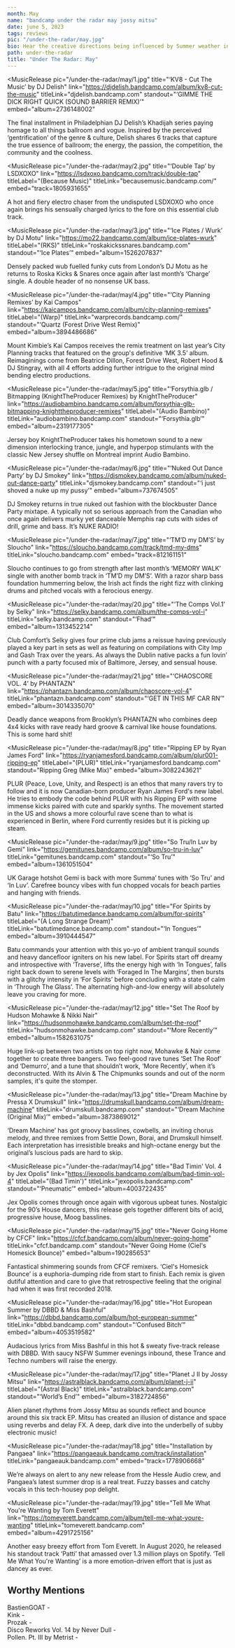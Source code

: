 ---
month: May
name: "bandcamp under the radar may jossy mitsu"
date: june 5, 2023
tags: reviews
pic: "/under-the-radar/may.jpg"
bio: Hear the creative directions being influenced by Summer weather in this May Under The Radar with new fun & bouncy releases from the likes of Gemi, Selky, & more
path: under-the-radar
title: "Under The Radar: May"
---

<MusicRelease
  pic="/under-the-radar/may/1.jpg"
  title="‘KV8 - Cut The Music’ by DJ Delish"
  link="https://djdelish.bandcamp.com/album/kv8-cut-the-music"
  titleLink="djdelish.bandcamp.com"
  standout="‘GIMME THE DICK RIGHT QUICK (SOUND BARRIER REMIX)’"
  embed="album=2736148002"
>
  The final installment in Philadelphian DJ Delish’s Khadijah series paying homage to all things
  ballroom and vogue. Inspired by the perceived ‘gentrification’ of the genre & culture, Delish
  shares 6 tracks that capture the true essence of ballroom; the energy, the passion, the
  competition, the community and the coolness.
</MusicRelease>

<MusicRelease
  pic="/under-the-radar/may/2.jpg"
  title="‘Double Tap’ by LSDXOXO"
  link="https://lsdxoxo.bandcamp.com/track/double-tap"
  titleLabel="(Because Music)"
  titleLink="becausemusic.bandcamp.com/"
  embed="track=1805931655"
>
  A hot and fiery electro chaser from the undisputed LSDXOXO who once again brings his sensually
  charged lyrics to the fore on this essential club track.
</MusicRelease>

<MusicRelease
  pic="/under-the-radar/may/3.jpg"
  title="‘Ice Plates / Wurk’ by DJ Motu"
  link="https://mo22.bandcamp.com/album/ice-plates-wurk"
  titleLabel="(RKS)"
  titleLink="roskakickssnares.bandcamp.com"
  standout="‘Ice Plates’"
  embed="album=1526207837"
>
Densely packed wub fuelled funky cuts from London’s DJ Motu as he returns to Roska Kicks & Snares once again after last month’s ‘Charge’ single. A double header of no nonsense UK bass.

</MusicRelease>

<MusicRelease
  pic="/under-the-radar/may/4.jpg"
  title="‘City Planning Remixes’ by Kai Campos"
  link="https://kaicampos.bandcamp.com/album/city-planning-remixes"
  titleLabel="(Warp)"
  titleLink="warprecords.bandcamp.com/"
  standout="‘Quartz (Forest Drive West Remix)"
  embed="album=3894486686"
>
  Mount Kimbie’s Kai Campos receives the remix treatment on last year’s City Planning tracks that
  featured on the group's definitive ‘MK 3.5’ album. Reimaginings come from Beatrice Dillon, Forest
  Drive West, Robert Hood & DJ Stingray, with all 4 efforts adding further intrigue to the original
  mind bending electro productions.
</MusicRelease>

<MusicRelease
  pic="/under-the-radar/may/5.jpg"
  title="‘Forsythia.glb / Bitmapping (KnightTheProducer Remixes) by KnightTheProducer"
  link="https://audiobambino.bandcamp.com/album/forsythia-glb-bitmapping-knighttheproducer-remixes"
  titleLabel="(Audio Bambino)"
  titleLink="audiobambino.bandcamp.com"
  standout="‘Forsythia.glb’"
  embed="album=2319177305"
>
  Jersey boy KnightTheProducer takes his hometown sound to a new dimension interlocking trance,
  jungle, and hyperpop stimulants with the classic New Jersey shuffle on Montreal imprint Audio
  Bambino.
</MusicRelease>

<MusicRelease
  pic="/under-the-radar/may/6.jpg"
  title="‘Nuked Out Dance Party’ by DJ Smokey"
  link="https://djsmokey.bandcamp.com/album/nuked-out-dance-party"
  titleLink="djsmokey.bandcamp.com"
  standout="‘i just shoved a nuke up my pussy’"
  embed="album=737674505"
>
  DJ Smokey returns in true nuked out fashion with the blockbuster Dance Party mixtape. A typically
  not so serious approach from the Canadian who once again delivers murky yet danceable Memphis rap
  cuts with sides of drill, grime and bass. It’s NUKE RADIO!
</MusicRelease>

<MusicRelease
  pic="/under-the-radar/may/7.jpg"
  title="‘TM’D my DM’S’ by Sloucho"
  link="https://sloucho.bandcamp.com/track/tmd-my-dms"
  titleLink="sloucho.bandcamp.com"
  embed="track=812161151"
>
  Sloucho continues to go from strength after last month’s ‘MEMORY WALK’ single with another bomb
  track in ‘TM’D my DM’S’. With a razor sharp bass foundation hummerring below, the Irish act finds
  the right fizz with clinking drums and pitched vocals with a ferocious energy.
</MusicRelease>

<MusicRelease
  pic="/under-the-radar/may/20.jpg"
  title="‘The Comps Vol.1’ by Selky"
  link="https://selky.bandcamp.com/album/the-comps-vol-i"
  titleLink="selky.bandcamp.com"
  standout="‘Fhad’"
  embed="album=1313452214"
>
  Club Comfort’s Selky gives four prime club jams a reissue having previously played a key part in
  sets as well as featuring on compilations with City Imp and Gash Trax over the years. As always
  the Dublin native packs a fun lovin’ punch with a party focused mix of Baltimore, Jersey, and
  sensual house.
</MusicRelease>

<MusicRelease
  pic="/under-the-radar/may/21.jpg"
  title="‘CHAOSCORE VOL. 4’ by PHANTAZN"
  link="https://phantazn.bandcamp.com/album/chaoscore-vol-4"
  titleLink="phantazn.bandcamp.com"
  standout="‘GET IN THIS MF CAR RN’"
  embed="album=3014335070"
>
  Deadly dance weapons from Brooklyn’s PHANTAZN who combines deep 4x4 kicks with rave ready hard
  groove & carnival like house foundations. This is some hard shit!
</MusicRelease>

<MusicRelease
  pic="/under-the-radar/may/8.jpg"
  title="Ripping EP by Ryan James Ford"
  link="https://ryanjamesford.bandcamp.com/album/plur001-ripping-ep"
  titleLabel="(PLUR)"
  titleLink="ryanjamesford.bandcamp.com"
  standout="Ripping Greg (Mike Mix)"
  embed="album=3082243621"
>
  PLUR (Peace, Love, Unity, and Respect) is an ethos that many ravers try to follow and it is now
  Canadian-born producer Ryan James Ford's new label. He tries to embody the code behind PLUR with
  his Ripping EP with some immense kicks paired with cute and sparkly synths. The movement started
  in the US and shows a more colourful rave scene than to what is experienced in Berlin, where Ford
  currently resides but it is picking up steam.
</MusicRelease>

<MusicRelease
  pic="/under-the-radar/may/9.jpg"
  title="So Tru​/​In Luv by Gemi"
  link="https://gemitunes.bandcamp.com/album/so-tru-in-luv"
  titleLink="gemitunes.bandcamp.com"
  standout="‘So Tru’"
  embed="album=1361051504"
>
  UK Garage hotshot Gemi is back with more Summa’ tunes with ‘So Tru’ and ‘In Luv’. Carefree bouncy
  vibes with fun chopped vocals for beach parties and hanging with friends.
</MusicRelease>

<MusicRelease
  pic="/under-the-radar/may/10.jpg"
  title="For Spirits by Batu"
  link="https://batutimedance.bandcamp.com/album/for-spirits"
  titleLabel="(A Long Strange Dream)"
  titleLink="batutimedance.bandcamp.com"
  standout="‘In Tongues’"
  embed="album=3910444547"
>
  Batu commands your attention with this yo-yo of ambient tranquil sounds and heavy dancefloor
  igniters on his new label. For Spirits start off dreamy and introspective with ‘Traverse’, lifts
  the energy high with ‘In Tongues’, falls right back down to serene levels with ‘Foraged In The
  Margins’, then bursts with a glitchy intensity in ‘For Spirits’ before concluding with a state of
  calm in ‘Through The Glass’. The alternating high-and-low energy will absolutely leave you craving
  for more.
</MusicRelease>

<MusicRelease
  pic="/under-the-radar/may/12.jpg"
  title="Set The Roof by Hudson Mohawke & Nikki Nair"
  link="https://hudsonmohawke.bandcamp.com/album/set-the-roof"
  titleLink="hudsonmohawke.bandcamp.com"
  standout="‘More Recently’"
  embed="album=1582631075"
>
  Huge link-up between two artists on top right now, Mohawke & Nair come together to create three
  bangers. Two feel-good rave tunes ‘Set The Roof’ and ‘Demurro’, and a tune that shouldn’t work,
  ‘More Recently’, when it’s deconstructed. With its Alvin & The Chipmunks sounds and out of the
  norm samples, it's quite the stomper.
</MusicRelease>

<MusicRelease
  pic="/under-the-radar/may/13.jpg"
  title="Dream Machine by Pressa X Drumskull"
  link="https://drumskull.bandcamp.com/album/dream-machine"
  titleLink="drumskull.bandcamp.com"
  standout="‘Dream Machine (Original Mix)’"
  embed="album=3873869012"
>
  ‘Dream Machine’ has got groovy basslines, cowbells, an inviting chorus melody, and three remixes
  from Settle Down, Borai, and Drumskull himself. Each interpretation has irresistible breaks and
  high-octane energy but the original’s luscious pads are hard to skip.
</MusicRelease>

<MusicRelease
  pic="/under-the-radar/may/14.jpg"
  title="Bad Timin' Vol. 4 by Jex Opolis"
  link="https://jexopolis.bandcamp.com/album/bad-timin-vol-4"
  titleLabel="(Bad Timin')"
  titleLink="jexopolis.bandcamp.com"
  standout="‘Pneumatic’"
  embed="album=4003722435"
>
  Jex Opolis comes through once again with vigorous upbeat tunes. Nostalgic for the 90’s House
  dancers, this release gels together different bits of acid, progressive house, Moog basslines.
</MusicRelease>

<MusicRelease
  pic="/under-the-radar/may/15.jpg"
  title="Never Going Home by CFCF"
  link="https://cfcf.bandcamp.com/album/never-going-home"
  titleLink="cfcf.bandcamp.com"
  standout="Never Going Home (Ciel's Homesick Bounce)"
  embed="album=190285653"
>
  Fantastical shimmering sounds from CFCF remixers. ‘Ciel's Homesick Bounce’ is a euphoria-dumping
  ride from start to finish. Each remix is given dutiful attention and care to give that
  retrospective feeling that the original had when it was first recorded 2018.
</MusicRelease>

<MusicRelease
  pic="/under-the-radar/may/16.jpg"
  title="Hot European Summer by DBBD & Miss Bashful"
  link="https://dbbd.bandcamp.com/album/hot-european-summer"
  titleLink="dbbd.bandcamp.com"
  standout="‘Confused Bitch’"
  embed="album=4053519582"
>
  Audacious lyrics from Miss Bashful in this hot & sweaty five-track release with DBBD. With saucy
  NSFW Summer evenings inbound, these Trance and Techno numbers will raise the energy.
</MusicRelease>

<MusicRelease
  pic="/under-the-radar/may/17.jpg"
  title="Planet J II by Jossy Mitsu"
  link="https://astralblack.bandcamp.com/album/planet-j-ii"
  titleLabel="(Astral Black)"
  titleLink="astralblack.bandcamp.com"
  standout="‘World’s End’"
  embed="album=3182724856"
>
  Alien planet rhythms from Jossy Mitsu as sounds reflect and bounce around this six track EP. Mitsu
  has created an illusion of distance and space using reverbs and delay FX. A deep, dark dive into
  the underbelly of subby electronic music!
</MusicRelease>

<MusicRelease
  pic="/under-the-radar/may/18.jpg"
  title="Installation by Pangaea"
  link="https://pangaeauk.bandcamp.com/track/installation"
  titleLink="pangaeauk.bandcamp.com"
  embed="track=1778906668"
>
  We’re always on alert to any new release from the Hessle Audio crew, and Pangaea’s latest summer
  drop is a real treat. Fuzzy basses and catchy vocals in this tech-housey pop delight.
</MusicRelease>

<MusicRelease
  pic="/under-the-radar/may/19.jpg"
  title="Tell Me What You're Wanting by Tom Everett"
  link="https://tomeverett.bandcamp.com/album/tell-me-what-youre-wanting"
  titleLink="tomeverett.bandcamp.com"
  embed="album=4291725156"
>
  Another easy breezy effort from Tom Everett. In August 2020, he released his standout track
  ‘Patti’ that amassed over 1.3 million plays on Spotify. ‘Tell Me What You're Wanting’ is a more
  emotion-driven effort that is just as dancey as ever.
</MusicRelease>

## Worthy Mentions

BastienGOAT - <HoverLink url="https://bastiengoat.bandcamp.com/album/harmony" external inline />  
Kink - <HoverLink url="https://hypercolour-records.bandcamp.com/album/for-the-people" external inline />  
Prozak - <HoverLink url="https://prozak.bandcamp.com/album/like-this" external inline />  
Disco Reworks Vol. 14 by Never Dull - <HoverLink url="https://neverdull.bandcamp.com/album/disco-reworks-vol-14" external inline />  
Pollen. Pt. III by Metrist - <HoverLink url="https://metristlsae.bandcamp.com/album/pollen-pt-iii" external inline />
